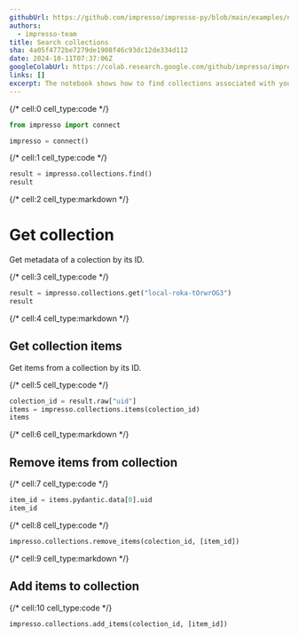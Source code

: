 ```yaml
---
githubUrl: https://github.com/impresso/impresso-py/blob/main/examples/notebooks/collections.ipynb
authors:
  - impresso-team
title: Search collections
sha: 4a05f4772be7279de1908f46c93dc12de334d112
date: 2024-10-11T07:37:06Z
googleColabUrl: https://colab.research.google.com/github/impresso/impresso-py/blob/main/examples/notebooks/collections.ipynb
links: []
excerpt: The notebook shows how to find collections associated with your Impresso account and retrieve details about specific collections using their IDs. Then it demonstrates how to search, get, add, and remove items from collections using the Impresso Python Library.
---
```


{/* cell:0 cell_type:code */}

```python
from impresso import connect

impresso = connect()
```

{/* cell:1 cell_type:code */}

```python
result = impresso.collections.find()
result
```

{/* cell:2 cell_type:markdown */}

# Get collection

Get metadata of a colection by its ID.

{/* cell:3 cell_type:code */}

```python
result = impresso.collections.get("local-roka-tOrwrOG3")
result
```

{/* cell:4 cell_type:markdown */}

## Get collection items

Get items from a collection by its ID.

{/* cell:5 cell_type:code */}

```python
colection_id = result.raw["uid"]
items = impresso.collections.items(colection_id)
items
```

{/* cell:6 cell_type:markdown */}

## Remove items from collection

{/* cell:7 cell_type:code */}

```python
item_id = items.pydantic.data[0].uid
item_id
```

{/* cell:8 cell_type:code */}

```python
impresso.collections.remove_items(colection_id, [item_id])
```

{/* cell:9 cell_type:markdown */}

## Add items to collection

{/* cell:10 cell_type:code */}

```python
impresso.collections.add_items(colection_id, [item_id])
```
